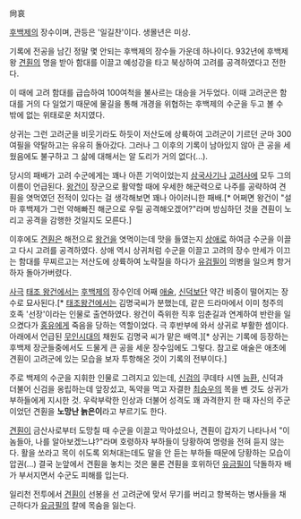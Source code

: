 尙哀

[[후백제]]의 장수이며, 관등은 '일길찬'이다. 생몰년은 미상.

기록에 전공을 남긴 정말 몇 안되는 후백제의 장수들 가운데 하나이다. 932년에 후백제왕 [[견훤]]의 명을 받아 함대를 이끌고 예성강을 타고 북상하여 고려를 공격하였다고 전한다.

이 때에 고려 함대를 급습하여 100여척을 불사르는 대승을 거두었다. 이때 고려군은 함대를 거의 다 일었기 때문에 물길을 통해 개경을 위협하는 후백제의 수군을 두고 볼 수 밖에 없는 위태로운 처지였다.

상귀는 그런 고려군을 비웃기라도 하듯이 저산도에 상륙하여 고려군이 기르던 군마 300여필을 약탈하고는 유유히 돌아갔다. 그러나 그 이후의 기록이 남아있지 않아 큰 공을 세웠음에도 불구하고 그 삶에 대해서는 알 도리가 거의 없다(...).

당시의 패배가 고려 수군에게는 꽤나 아픈 기억이었는지 [[삼국사기]]나 [[고려사]]에 모두 그의 이름이 언급된다. [[왕건]]이 장군으로 활약할 때에 우세한 해군력으로 나주를 공략하여 견훤을 엿먹였던 전적이 있다는 걸 생각해보면 꽤나 아이러니한 패배.[* 어쩌면 왕건이 "설마 후백제가 그런 약해빠진 해군으로 우릴 공격해오겠어?"라며 방심하던 것을 견훤이 노리고 공격을 감행한 것일지도 모른다.]

이후에도 [[견훤]]은 해전으로 [[왕건]]을 엿먹이는데 맛을 들였는지 [[상애]]로 하여금 수군을 이끌고 다시 고려를 공격하였다. 상애 역시 상귀처럼 수군을 이끌고 고려의 장수 만세가 이끄는 함대를 무찌르고는 저산도에 상륙하여 노략질을 하다가 [[유검필]]이 의병을 일으켜 항거하자 돌아가버렸다.

[[사극]] [[태조 왕건]]에서는 [[후백제]]의 장수인데 어째 [[애술]], [[신덕]]보단 약간 비중이 떨어지는 장수로 묘사된다.[* [[태조왕건]]에서는 김명국씨가 분했는데, 같은 드라마에서 이미 청주의 호족 '선장'이라는 인물로 출연하였다. 왕건이 즉위한 직후 임춘길과 연계하여 반란을 일으켰다가 [[홍유]]에게 죽음을 당하는 역할이었다. 극 후반부에 와서 상귀로 부활한 셈이다. 아래에서 언급된 [[무인시대]]의 채원도 김명국 씨가 맡은 배역.][* 상귀는 기록에 등장하는 후백제 장군들중에서도 드물게 큰 공을 세운 장수임에도 그렇다. 참고로 애술은 애초에 견훤이 고려군에 있는 모습을 보자 투항해온 것이 기록의 전부이다.]

주로 백제의 수군을 지휘한 인물로 그려지고 있는데, [[신검]]의 쿠데타 시엔 [[능환]], 신덕과 더불어 신검을 옹립하는데 앞장섰고, 독약을 먹고 자결한 [[최승우]]의 목을 벤 것도 상귀가 부하들에게 지시한 것. 우락부락한 인상과 더불어 성격도 꽤 과격한지 한 때 자신의 주군이었던 견훤을 '''노망난 늙은이'''라고 부르기도 한다. 

[[견훤]]이 금산사로부터 도망칠 때 수군을 이끌고 막아섰으나, 견훤이 갑자기 나타나서 "이놈들아, 나를 알아보겠느냐?"라며 호령하자 부하들이 당황하여 명령을 전혀 듣지 않는다. 활을 쏘라고 목이 쉬도록 외쳐대는데도 말을 안 듣는 부하들 때문에 당황하는 모습이 압권(...) 결국 눈앞에서 견훤을 놓치는 것은 물론 견훤을 호위하던 [[유금필]]이 닥돌하자 배가 부서지면서 수군도 피해를 입는다. 

일리천 전투에서 [[견훤]]이 선봉을 선 고려군에 맞서 무기를 버리고 항복하는 병사들을 채근하다가 [[유금필]]의 칼에 목숨을 잃는다.
